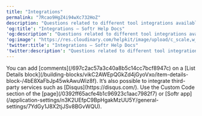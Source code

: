 ```yaml
---
title: "Integrations"
permalink: "7Rcao9HgZ4i94wXc732HoZ"
description: "Questions related to different tool integrations available in Softr."
'og:title': "Integrations – Softr Help Docs"
'og:description': "Questions related to different tool integrations available in Softr."
'og:image': "https://res.cloudinary.com/helpkit/image/upload/c_scale,w_700,q_auto/v1674219840/softrdocs_meta_OG_Image_Url_258f31c013.png"
'twitter:title': "Integrations – Softr Help Docs"
'twitter:description': "Questions related to different tool integrations available in Softr."
---
```

<AccordionGroup>
   <Accordion title="How to add a comments functionality?">
You can add [comments](/697c2ac57a3c40a8b5c14cc7bcf8947c) on a [List Details block](/building-blocks/vikC2AWEpQGkZd4jGyoVxo/item-details-block-/4bE8XaFbJp45wkAwuWiz8f). It’s also possible to integrate third-party services such as [Disqus](https://disqus.com/).
   </Accordion>

   <Accordion title="How to add other live chat options that are not part of the official Softr integrations?">
Use the Custom Code section of the [page](/0392ff65acfe4b1c96923c1aac7982f7) or [Softr app](/application-settings/n3K2UEfpC9BpHgakMzUU5Y/general-settings/7YdGy1J8X2tjJSv8BGvWQU).
   </Accordion>
</AccordionGroup>
